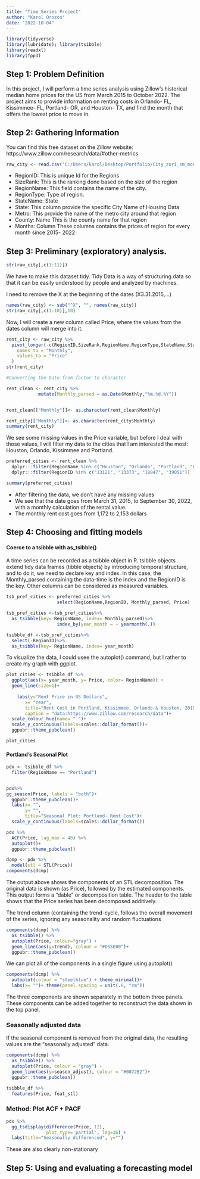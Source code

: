 ```yaml
---
title: "Time Series Project"
author: "Karol Orozco"
date: "2022-10-04"
---
```


```r

library(tidyverse)
library(lubridate); library(tsibble)
library(readxl)
library(fpp3)


```


## Step 1: Problem Definition

In this project, I will perform a time series analysis using Zillow's historical median home prices for the US from March 2015 to October 2022. The project aims to provide information on renting costs in Orlando- FL, Kissimmee- FL, Portland- OR, and Houston- TX, and find the month that offers the lowest price to move in.

## Step 2: Gathering Information

You can find this free dataset on the Zillow website: https://www.zillow.com/research/data/#other-metrics


```r
raw_city <- read.csv("C:/Users/karol/Desktop/Portfolio/City_zori_sm_month.csv")
```

- RegionID:	This is unique Id for the Regions
- SizeRank:	This is the ranking done based on the size of the region
- RegionName:	This field contains the name of the city.
- RegionType:	Type of region.
- StateName:	State
- State:	This column provide the specific City Name of Housing Data
- Metro:	This provide the name of the metro city around that region
- County: Name	This is the county name for that region
- Months: Column	These columns contains the prices of region for every month since 2015- 2022

## Step 3: Preliminary (exploratory) analysis.

```r

str(raw_city[,c(1:11)])
```

We have to make this dataset tidy. Tidy Data is a way of structuring data so that it can be easily understood by people and analyzed by machines.

I need to remove the X at the beginning of the dates (X3.31.2015,...)

```r
names(raw_city) <- sub("^X", "", names(raw_city))
str(raw_city[,c(1:10)],10)
```

Now, I will create a new column called Price, where the values from the dates column will merge into it.

```r
rent_city <- raw_city %>% 
  pivot_longer(-c(RegionID,SizeRank,RegionName,RegionType,StateName,State,Metro,CountyName),
    names_to = "Monthly",
    values_to = "Price"
  ) 
str(rent_city)

```

```r
#Converting the Date from factor to character

rent_clean <- rent_city %>%
            mutate(Monthly_parsed = as.Date(Monthly,"%m.%d.%Y"))


rent_clean[["Monthly"]]<- as.character(rent_clean$Monthly)

rent_city[["Monthly"]]<- as.character(rent_city$Monthly)
summary(rent_city)
```


We see some missing values in the Price variable, but before I deal with those values, I will filter my data to the cities that I am interested the most: Houston, Orlando, Kissimmee and Portland.


```r

preferred_cities <- rent_clean %>%
  dplyr:::filter(RegionName %in% c("Houston", "Orlando", "Portland", "Kissimmee")) %>%
  dplyr:::filter(RegionID %in% c("13121", "13373", "18847", "39051"))

summary(preferred_cities)
```


- After filtering the data, we don't have any missing values
- We see that the date goes from March 31, 2015, to September 30, 2022, with a monthly calculation of the rental value.
- The monthly rent cost goes from 1,172 to 2,153 dollars


## Step 4: Choosing and fitting models

#### Coerce to a tsibble with as_tsibble()

A time series can be recorded as a tsibble object in R. tsibble objects extend tidy data frames (tibble objects) by introducing temporal structure, and to do it, we need to declare key and index. In this case, the Monthly_parsed containing the data-time is the index and the RegionID is the key. Other columns can be considered as measured variables.

```r

tsb_pref_cities <- preferred_cities %>%
                   select(RegionName,RegionID, Monthly_parsed, Price)

tsb_pref_cities <-tsb_pref_cities%>%
  as_tsibble(key= RegionName, index= Monthly_parsed)%>%
                   index_by(year_month = ~ yearmonth(.))

tsibble_df <-tsb_pref_cities%>%
  select(-RegionID)%>%
  as_tsibble(key= RegionName, index= year_month)
```
To visualize the data, I could usee the autoplot() command, but I rather to create my graph with ggplot.

```r

plot_cities <- tsibble_df %>%
  ggplot(aes(x= year_month, y= Price, color= RegionName)) +
  geom_line(size=1)+
   
    labs(y="Rent Price in US Dollars", 
       x= "Year",
       title="Rent Cost in Portland, Kissimmee, Orlando & Houston, 2015-2022",
       caption = "data:https://www.zillow.com/research/data")+
  scale_colour_hue(name= " ")+
  scale_y_continuous(labels=scales::dollar_format())+
  ggpubr::theme_pubclean()

plot_cities
```
#### Portland's Seasonal Plot

```r
pdx <- tsibble_df %>%
  filter(RegionName == "Portland")


pdx%>%
gg_season(Price, labels = "both")+
  ggpubr::theme_pubclean()+
  labs(x= "",
       y= "",
       title="Seasonal Plot: Portland- Rent Cost")+
  scale_y_continuous(labels=scales::dollar_format())
```

```r
pdx %>%
  ACF(Price, lag_max = 48) %>%
  autoplot()+
  ggpubr::theme_pubclean()
```

```r
dcmp <- pdx %>%
  model(stl = STL(Price))
components(dcmp)
```
The output above shows the components of an STL decomposition. The original data is shown (as Price), followed by the estimated components. This output forms a “dable” or decomposition table. The header to the table shows that the Price series has been decomposed additively.


The trend column (containing the trend-cycle, follows the overall movement of the series, ignoring any seasonality and random fluctuations

```r
components(dcmp) %>%
  as_tsibble() %>%
  autoplot(Price, colour="gray") +
  geom_line(aes(y=trend), colour = "#D55E00")+
  ggpubr::theme_pubclean()
```
We can plot all of the components in a single figure using autoplot()

```r
components(dcmp) %>% 
  autoplot(colour = "steelblue") + theme_minimal()+
  labs(x= "")+ theme(panel.spacing = unit(.8, "cm"))

```
The three components are shown separately in the bottom three panels. These components can be added together to reconstruct the data shown in the top panel.


### Seasonally adjusted data

If the seasonal component is removed from the original data, the resulting values are the “seasonally adjusted” data. 


```r
components(dcmp) %>%
  as_tsibble() %>%
  autoplot(Price, colour = "gray") +
  geom_line(aes(y=season_adjust), colour = "#0072B2")+
  ggpubr::theme_pubclean()
```

```r
tsibble_df %>%
  features(Price, feat_stl)
```
### Method: Plot ACF + PACF

```r
pdx %>%
  gg_tsdisplay(difference(Price, 12),
               plot_type='partial', lag=36) +
  labs(title="Seasonally differenced", y="")
```
These are also clearly non-stationary





## Step 5: Using and evaluating a forecasting model

